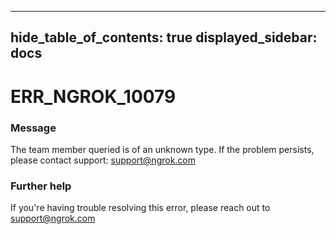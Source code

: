 

---
hide_table_of_contents: true
displayed_sidebar: docs
---


# ERR_NGROK_10079

### Message
The team member queried is of an unknown type. If the problem persists, please contact support: support@ngrok.com

<ErrorDetails error="err_ngrok_10079" />



### Further help
If you're having trouble resolving this error, please reach out to [support@ngrok.com](mailto:support@ngrok.com?subject=Help%20with%20ERR_NGROK_10079)

